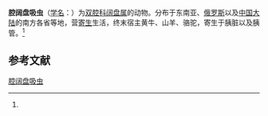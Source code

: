 {{Speciesbox
| name = 腔阔盘吸虫
| status = 
| status_system = 
| image = 
| genus = Eurytrema
| species = coelomaticum
| authority = (Giard et Billet, 1892)<ref name='id9922'>{{cite web| url =http://www.bioinfo.cn/db05/BjdwSpecies.php?action=view&id=9922| title =腔阔盘吸虫| work =《中国动物物种编目数据库》| publisher =中国科学院微生物研究所| author =中国科学院动物研究所| accessdate =2009-04-16| deadurl =yes| archiveurl =https://web.archive.org/web/20160305104242/http://www.bioinfo.cn/db05/BjdwSpecies.php?action=view&id=9922| archivedate =2016-03-05}}</ref>
}}

'''腔阔盘吸虫'''（[[学名|学名]]：{{lang|la|''Eurytrema coelomaticum''}}）为[[双腔科|双腔科]][[阔盘属|阔盘属]]的动物。分布于东南亚、[[俄罗斯|俄罗斯]]以及[[中国大陆|中国大陆]]的南方各省等地，营[[寄生|寄生]]生活，终末宿主黄牛、山羊、骆驼，寄生于胰脏以及胰管。<ref name='id9922'/>

== 参考文献 ==
{{reflist}}

{{Wikispecies|Eurytrema coelomaticum}}

[[Category:阔盘属|腔阔盘吸虫]]


{{吸虫小作品}}